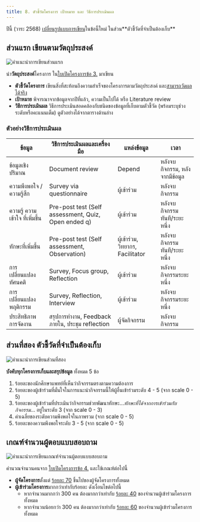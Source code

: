 ```yaml
---
title: 8. ตัวชี้วัดโครงการ เป้าหมาย และ วิธีการประเมินผล
---
```


<Warning>
  ปีนี้ (วาระ 2568) <u>เปลี่ยนรูปแบบการเขียน</u>ในข้อนี้ใหม่ ในส่วน**ตัวชี้วัดที่จำเป็นต้องเก็บ**
</Warning>

## ส่วนแรก เขียนตามวัตถุประสงค์

![คำแนะนำการเขียนส่วนแรก](/images/sop/proj/project_open_goal_part1.webp)

นำ**วัตถุประสงค์**โครงการ ใน[ใบเปิดโครงการข้อ 3.](/sop/project/open/doc/3-objective) มาเขียน

- **ตัวชี้วัดโครงการ** เขียนสิ่งที่สะท้อนถึงความสำเร็จของโครงการตามวัตถุประสงค์ และ<u>สามารถวัดผลได้จริง</u>
- **เป้าหมาย** พิจารณาจากข้อมูลจากปีที่แล้ว, ความเป็นไปได้ หรือ Literature review
- **วิธีการประเมินผล** วิธีการประเมินสอดคล้องกับชนิดของข้อมูลที่เก็บตามตัวชี้วัด (พร้อมระบุช่วงระดับหรือคะแนนเต็ม) ดูตัวอย่างได้จากตารางด้านล่าง

### ตัวอย่างวิธีการประเมินผล

| ข้อมูล                          | วิธีการประเมินผลและเครื่องมือ                       | แหล่งข้อมูล                       | เวลา                           |
| ------------------------------- | --------------------------------------------------- | --------------------------------- | ------------------------------ |
| ข้อมูลเชิงปริมาณ                | Document review                                     | Depend                            | หลังจบกิจกรรม, หลังจากมีข้อมูล |
| ความพึงพอใจ / ความรู้สึก        | Survey via questionnaire                            | ผู้เข้าร่วม                       | หลังจบกิจกรรม                  |
| ความรู้ ความเข้าใจ ที่เพิ่มขึ้น | Pre-post test (Self assessment, Quiz, Open ended q) | ผู้เข้าร่วม                       | หลังจบกิจกรรมทันที/ระยะหนึ่ง   |
| ทักษะที่เพิ่มขึ้น               | Pre-post test (Self assessment, Observation)        | ผู้เข้าร่วม, วิทยากร, Facilitator | หลังจบกิจกรรมทันที/ระยะหนึ่ง   |
| การเปลี่ยนแปลงทัศนคติ           | Survey, Focus group, Reflection                     | ผู้เข้าร่วม                       | หลังจบกิจกรรมระยะหนึ่ง         |
| การเปลี่ยนแปลงพฤติกรรม          | Survey, Reflection, Interview                       | ผู้เข้าร่วม                       | หลังจบกิจกรรมระยะหนึ่ง         |
| ประสิทธิภาพการจัดงาน            | สรุปการทำงาน, Feedback ภายใน, ประชุม reflection     | ผู้จัดกิจกรรม                     | หลังจบกิจกรรม                  |

## ส่วนที่สอง ตัวชี้วัดที่จำเป็นต้องเก็บ

![คำแนะนำการเขียนส่วนที่สอง](/images/sop/proj/project_open_goal_part2.webp)

**บังคับทุกโครงการเก็บและสรุปข้อมูล** ทั้งหมด 5 ข้อ

1. ร้อยละของนักศึกษาแพทย์ที่เห็นว่ากิจกรรมตรงตามความต้องการ
2. ร้อยละของผู้เข้าร่วมที่มั่นใจในการแนะนำกิจกรรมนี้ให้ผู้อื่นเข้าร่วมระดับ 4 - 5 (จาก scale 0 - 5)
3. ร้อยละของผู้เข้าร่วมที่ประเมินว่ากิจกรรมช่วยพัฒนาทักษะ…_ทักษะที่ได้จากการเข้าร่วมกับกิจกรรม_… อยู่ในระดับ 3 (จาก scale 0 - 3)
4. ค่าเฉลี่ยของระดับความพึงพอใจในภาพรวม (จาก scale 0 - 5)
5. ร้อยละของความพึงพอใจระดับ 3 - 5 (จาก scale 0 - 5)

## เกณฑ์จำนวนผู้ตอบแบบสอบถาม

![คำแนะนำการเขียนเกณฑ์จำนวนผู้ตอบแบบสอบถาม](/images/sop/proj/project_open_goal_footer.webp)

คำนวณจำนวนคนจาก [ใบเปิดโครงการข้อ 4.](/sop/project/open/doc/4-participant) และใช้เกณฑ์ต่อไปนี้

- **ผู้จัดโครงการ**ตั้งแต่ <u>ร้อยละ 70</u> ขึ้นไปของผู้จัดโครงการทั้งหมด
- **ผู้เข้าร่วมโครงการ**มากกว่าเท่ากับร้อยละ ดังเงื่อนไขต่อไปนี้
  - หากจำนวนมากกว่า 300 คน ต้องมากกว่าเท่ากับ <u>ร้อยละ 40</u> ของจำนวนผู้เข้าร่วมโครงการทั้งหมด
  - หากจำนวนน้อยกว่า 300 คน ต้องมากกว่าเท่ากับ <u>ร้อยละ 60</u> ของจำนวนผู้เข้าร่วมโครงการทั้งหมด
